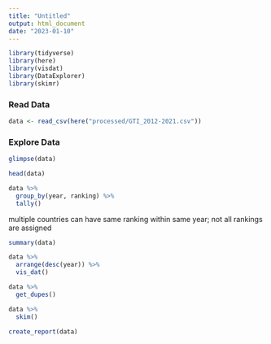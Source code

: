 ---
title: "Untitled"
output: html_document
date: "2023-01-10"
---

```{r}
library(tidyverse)
library(here)
library(visdat)
library(DataExplorer)
library(skimr)

```



### Read Data


```{r}
data <- read_csv(here("processed/GTI_2012-2021.csv"))
```


### Explore Data


```{r}
glimpse(data)

```



```{r}
head(data)
```



```{r}
data %>%
  group_by(year, ranking) %>%
  tally()
```


multiple countries can have same ranking within same year;
not all rankings are assigned


```{r}
summary(data)
```


```{r}
data %>%
  arrange(desc(year)) %>%
  vis_dat()
```


```{r}
data %>%
  get_dupes()
```



```{r}
data %>%
  skim()
```


```{r}
create_report(data)
```











